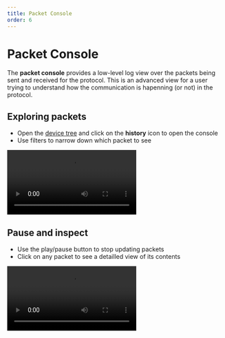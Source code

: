 ```yaml
---
title: Packet Console
order: 6
---
```


# Packet Console

The **packet console** provides a low-level log view over the packets being sent and received for the protocol.
This is an advanced view for a user trying to understand how the communication is hapenning (or not) in the protocol.

## Exploring packets

-   Open the [device tree](./device-tree) and click on the **history** icon to open the console
-   Use filters to narrow down which packet to see

<Video
    label="An animated gif that shows how to open the packet console"
    src="packet-console-open"
/>

## Pause and inspect

-   Use the play/pause button to stop updating packets
-   Click on any packet to see a detailled view of its contents

<Video
    label="An animated gif that shows how to pause the console and inspect individual packets"
    src="packet-console-saveinspect"
    preload="metadata"
/>
